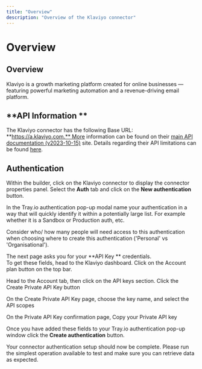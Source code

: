 ```yaml
---
title: "Overview"
description: "Overview of the Klaviyo connector"
---
```


# Overview

## Overview

Klaviyo is a growth marketing platform created for online businesses — featuring powerful marketing automation and a revenue-driving email platform.

## **API Information **

The Klaviyo connector has the following Base URL: **https://a.klaviyo.com.** More information can be found on their [main API documentation (v2023-10-15)](https://developers.klaviyo.com/en/reference/api_overview) site. Details regarding their API limitations can be found [here](https://developers.klaviyo.com/en/reference/api_overview#rate-limiting).

## Authentication

Within the builder, click on the Klaviyo connector to display the connector properties panel. Select the **Auth** tab and click on the **New authentication** button.

In the Tray.io authentication pop-up modal name your authentication in a way that will quickly identify it within a potentially large list. For example whether it is a Sandbox or Production auth, etc.

Consider who/ how many people will need access to this authentication when choosing where to create this authentication ('Personal' vs 'Organisational').

The next page asks you for your **API Key ** credentials.<br/>To get these fields, head to the Klaviyo dashboard. Click on the Account plan button on the top bar.

 Head to the Account tab, then click on the API keys section. Click the Create Private API Key button

On the Create Private API Key page, choose the key name, and select the API scopes

On the Private API Key confirmation page, Copy your Private API key

Once you have added these fields to your Tray.io authentication pop-up window click the **Create authentication** button. 

Your connector authentication setup should now be complete. Please run the simplest operation available to test and make sure you can retrieve data as expected.
